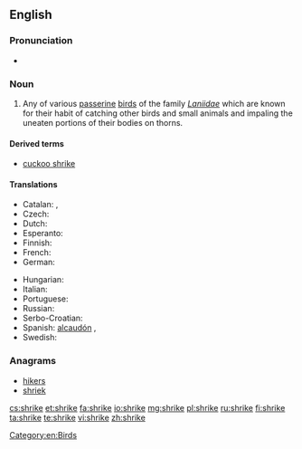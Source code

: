 ==English==

===Pronunciation===
* {{rhymes|aɪk}}

===Noun===
{{wikipedia}}
{{en-noun}}

# Any of various [[passerine]] [[bird]]s of the family ''[[Laniidae]]'' which are known for their habit of catching other birds and small animals and impaling the uneaten portions of their bodies on thorns.

====Derived terms====
* [[cuckoo shrike]]

====Translations====
{{trans-top|Any of various passerine birds of the family ''Laniidae'' which are known for their habit of catching other birds and small animals and impaling the uneaten portions of their bodies on thorns}}
* Catalan: {{t-|ca|capsigrany|m}}, {{t-|ca|capsot|m}}
* Czech: {{t+|cs|ťuhýk|m}}
* Dutch: {{t-|nl|klauwier|m}}
* Esperanto: {{t-|eo|lanio}}
* Finnish: {{t-|fi|lepinkäinen}}
* French: {{t+|fr|pie-grièche|f}}
* German: {{t+|de|Würger|m}}
{{trans-mid}}
* Hungarian: {{t+|hu|gébics}}
* Italian: {{t-|it|averla}}
* Portuguese: {{t-|pt|picanço|m}}
* Russian: {{t+|ru|сорокопут|m|tr=sorokopút}}
* Serbo-Croatian: {{t-|sh|svračak|m}}
* Spanish: [[alcaudón]] {{g|m}}, {{t+|es|verdugo|m}}
* Swedish: {{t+|sv|törnskata|c}}
{{trans-bottom}}

===Anagrams===
* [[hikers#English|hikers]]
* [[shriek#English|shriek]]

[[Category:en:Birds]]

[[cs:shrike]]
[[et:shrike]]
[[fa:shrike]]
[[io:shrike]]
[[mg:shrike]]
[[pl:shrike]]
[[ru:shrike]]
[[fi:shrike]]
[[ta:shrike]]
[[te:shrike]]
[[vi:shrike]]
[[zh:shrike]]
